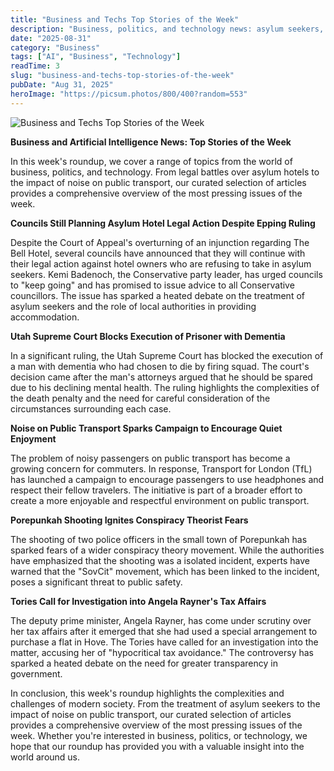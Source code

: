 ```yaml
---
title: "Business and Techs Top Stories of the Week"
description: "Business, politics, and technology news: asylum seekers, death penalty, noise on public transport, and more."
date: "2025-08-31"
category: "Business"
tags: ["AI", "Business", "Technology"]
readTime: 3
slug: "business-and-techs-top-stories-of-the-week"
pubDate: "Aug 31, 2025"
heroImage: "https://picsum.photos/800/400?random=553"
---
```


![Business and Techs Top Stories of the Week](https://picsum.photos/800/400?random=553)

**Business and Artificial Intelligence News: Top Stories of the Week**

In this week's roundup, we cover a range of topics from the world of business, politics, and technology. From legal battles over asylum hotels to the impact of noise on public transport, our curated selection of articles provides a comprehensive overview of the most pressing issues of the week.

**Councils Still Planning Asylum Hotel Legal Action Despite Epping Ruling**

Despite the Court of Appeal's overturning of an injunction regarding The Bell Hotel, several councils have announced that they will continue with their legal action against hotel owners who are refusing to take in asylum seekers. Kemi Badenoch, the Conservative party leader, has urged councils to "keep going" and has promised to issue advice to all Conservative councillors. The issue has sparked a heated debate on the treatment of asylum seekers and the role of local authorities in providing accommodation.

**Utah Supreme Court Blocks Execution of Prisoner with Dementia**

In a significant ruling, the Utah Supreme Court has blocked the execution of a man with dementia who had chosen to die by firing squad. The court's decision came after the man's attorneys argued that he should be spared due to his declining mental health. The ruling highlights the complexities of the death penalty and the need for careful consideration of the circumstances surrounding each case.

**Noise on Public Transport Sparks Campaign to Encourage Quiet Enjoyment**

The problem of noisy passengers on public transport has become a growing concern for commuters. In response, Transport for London (TfL) has launched a campaign to encourage passengers to use headphones and respect their fellow travelers. The initiative is part of a broader effort to create a more enjoyable and respectful environment on public transport.

**Porepunkah Shooting Ignites Conspiracy Theorist Fears**

The shooting of two police officers in the small town of Porepunkah has sparked fears of a wider conspiracy theory movement. While the authorities have emphasized that the shooting was a isolated incident, experts have warned that the "SovCit" movement, which has been linked to the incident, poses a significant threat to public safety.

**Tories Call for Investigation into Angela Rayner's Tax Affairs**

The deputy prime minister, Angela Rayner, has come under scrutiny over her tax affairs after it emerged that she had used a special arrangement to purchase a flat in Hove. The Tories have called for an investigation into the matter, accusing her of "hypocritical tax avoidance." The controversy has sparked a heated debate on the need for greater transparency in government.

In conclusion, this week's roundup highlights the complexities and challenges of modern society. From the treatment of asylum seekers to the impact of noise on public transport, our curated selection of articles provides a comprehensive overview of the most pressing issues of the week. Whether you're interested in business, politics, or technology, we hope that our roundup has provided you with a valuable insight into the world around us.
